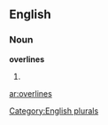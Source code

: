 ==English==

===Noun===
'''overlines'''

# {{plural of|[[overline]]}}

[[Category:English plurals]]

[[ar:overlines]]